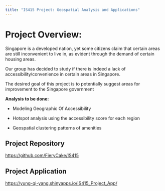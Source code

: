 ```yaml
---
title: "IS415 Project: Geospatial Analysis and Applications"
---
```


# **Project Overview:**

Singapore is a developed nation, yet some citizens claim that certain areas are still inconvenient to live in, as evident through the demand of certain housing areas.

Our group has decided to study if there is indeed a lack of accessibility/convenience in certain areas in Singapore.

The desired goal of this project is to potentially suggest areas for improvement to the Singapore government

**Analysis to be done:**

-   Modeling Geographic Of Accessibility

-   Hotspot analysis using the accessibility score for each region

-   Geospatial clustering patterns of amenities

## Project Repository

<https://github.com/FieryCake/IS415>

## Project Application

<https://yung-qi-yang.shinyapps.io/IS415_Project_App/>
